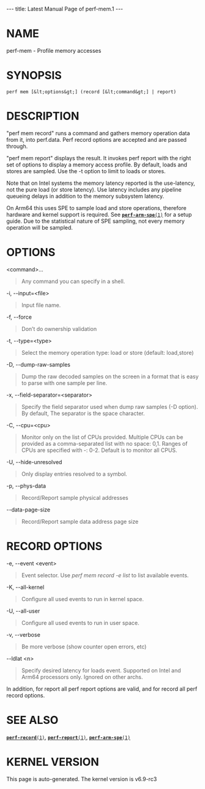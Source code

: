 ---
title: Latest Manual Page of perf-mem.1
---


= NAME =

perf-mem - Profile memory accesses

= SYNOPSIS =

<pre>perf mem [&lt;options&gt;] (record [&lt;command&gt;] | report)</pre>
= DESCRIPTION =

&quot;perf mem record&quot; runs a command and gathers memory operation data from it, into perf.data. Perf record options are accepted and are passed through.

&quot;perf mem report&quot; displays the result. It invokes perf report with the right set of options to display a memory access profile. By default, loads and stores are sampled. Use the -t option to limit to loads or stores.

Note that on Intel systems the memory latency reported is the use-latency, not the pure load (or store latency). Use latency includes any pipeline queueing delays in addition to the memory subsystem latency.

On Arm64 this uses SPE to sample load and store operations, therefore hardware and kernel support is required. See [[Latest Manual Page of perf-arm-spe.1|<tt>'''perf-arm-spe'''(1)</tt>]] for a setup guide. Due to the statistical nature of SPE sampling, not every memory operation will be sampled.

= OPTIONS =

&lt;command&gt;...

<blockquote>Any command you can specify in a shell.
</blockquote>
-i, --input=&lt;file&gt;

<blockquote>Input file name.
</blockquote>
-f, --force

<blockquote>Don’t do ownership validation
</blockquote>
-t, --type=&lt;type&gt;

<blockquote>Select the memory operation type: load or store (default: load,store)
</blockquote>
-D, --dump-raw-samples

<blockquote>Dump the raw decoded samples on the screen in a format that is easy to parse with one sample per line.
</blockquote>
-x, --field-separator=&lt;separator&gt;

<blockquote>Specify the field separator used when dump raw samples (-D option). By default, The separator is the space character.
</blockquote>
-C, --cpu=&lt;cpu&gt;

<blockquote>Monitor only on the list of CPUs provided. Multiple CPUs can be provided as a comma-separated list with no space: 0,1. Ranges of CPUs are specified with -: 0-2. Default is to monitor all CPUS.
</blockquote>
-U, --hide-unresolved

<blockquote>Only display entries resolved to a symbol.
</blockquote>
-p, --phys-data

<blockquote>Record/Report sample physical addresses
</blockquote>
--data-page-size

<blockquote>Record/Report sample data address page size
</blockquote>
= RECORD OPTIONS =

-e, --event &lt;event&gt;

<blockquote>Event selector. Use ''perf mem record -e list'' to list available events.
</blockquote>
-K, --all-kernel

<blockquote>Configure all used events to run in kernel space.
</blockquote>
-U, --all-user

<blockquote>Configure all used events to run in user space.
</blockquote>
-v, --verbose

<blockquote>Be more verbose (show counter open errors, etc)
</blockquote>
--ldlat &lt;n&gt;

<blockquote>Specify desired latency for loads event. Supported on Intel and Arm64 processors only. Ignored on other archs.
</blockquote>
In addition, for report all perf report options are valid, and for record all perf record options.

= SEE ALSO =

[[Latest Manual Page of perf-record.1|<tt>'''perf-record'''(1)</tt>]], [[Latest Manual Page of perf-report.1|<tt>'''perf-report'''(1)</tt>]], [[Latest Manual Page of perf-arm-spe.1|<tt>'''perf-arm-spe'''(1)</tt>]]


= KERNEL VERSION =

This page is auto-generated.  The kernel version is v6.9-rc3